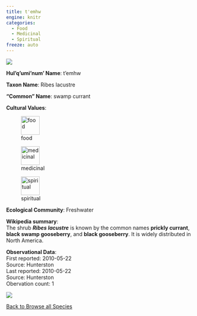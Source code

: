 ```yaml
---
title: t'emhw
engine: knitr
categories:
  - Food
  - Medicinal
  - Spiritual
freeze: auto
---
```

![](https://static.inaturalist.org/photos/200056455/medium.jpg){fig-alt="t'emhw - swamp currant"}

**Hul'q'umi'num' Name**: t'emhw



**Taxon Name**: Ribes lacustre

**"Common" Name**: swamp currant

**Cultural Values**:  

::: {layout-nrow=1 style="width:60%"}
![food](/files/food.svg){width=50px}

![medicinal](/files/medicinal.svg){width=50px}

![spiritual](/files/spiritual.svg){width=50px}
:::

**Ecological Community**: Freshwater

**Wikipedia summary**:  
The shrub <i><b>Ribes lacustre</b></i> is known by the common names <b>prickly currant</b>, <b>black swamp gooseberry</b>, and <b>black gooseberry</b>. It is widely distributed in North America.

**Observational Data**:   
First reported: 2010-05-22  
Source: Hunterston  
Last reported: 2010-05-22  
Source: Hunterston  
Obervation count: 1

![](community_dist.png)

[<i class="fa fa-arrow-left" aria-hidden="true"></i> Back to Browse all Species](/taxa.html)
